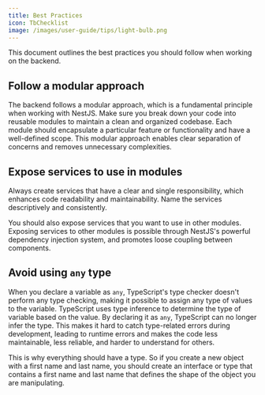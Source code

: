 ```yaml
---
title: Best Practices
icon: TbChecklist
image: /images/user-guide/tips/light-bulb.png
---
```


This document outlines the best practices you should follow when working on the backend.

## Follow a modular approach

The backend follows a modular approach, which is a fundamental principle when working with NestJS. Make sure you break down your code into reusable modules to maintain a clean and organized codebase. 
Each module should encapsulate a particular feature or functionality and have a well-defined scope. This modular approach enables clear separation of concerns and removes unnecessary complexities.  

## Expose services to use in modules

Always create services that have a clear and single responsibility, which enhances code readability and maintainability. Name the services descriptively and consistently. 

You should also expose services that you want to use in other modules. Exposing services to other modules is possible through NestJS's powerful dependency injection system, and promotes loose coupling between components. 

## Avoid using `any` type

When you declare a variable as `any`, TypeScript's type checker doesn't perform any type checking, making it possible to assign any type of values to the variable. TypeScript uses type inference to determine the type of variable based on the value. By declaring it as `any`, TypeScript can no longer infer the type. This makes it hard to catch type-related errors during development, leading to runtime errors and makes the code less maintainable, less reliable, and harder to understand for others.  

This is why everything should have a type. So if you create a new object with a first name and last name, you should create an interface or type that contains a first name and last name that defines the shape of the object you are manipulating.

<ArticleEditContent></ArticleEditContent>